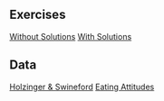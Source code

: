 ## Exercises

[Without Solutions](../../../4_sem_mediation/lab/lab4.html)
[With Solutions](../../../4_sem_mediation/lab/lab4_solutions.html)

## Data

[Holzinger & Swineford](../../../4_sem_mediation/data/holzinger_swineford.rds)
[Eating Attitudes](../../../4_sem_mediation/data/eating_attitudes_completed.rds)

